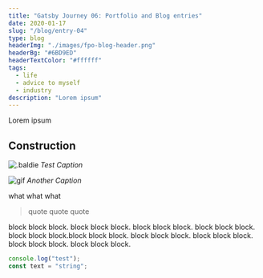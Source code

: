```yaml
---
title: "Gatsby Journey 06: Portfolio and Blog entries"
date: 2020-01-17
slug: "/blog/entry-04"
type: blog
headerImg: "./images/fpo-blog-header.png"
headerBg: "#6BD9ED"
headerTextColor: "#ffffff"
tags:
  - life
  - advice to myself
  - industry
description: "Lorem ipsum"
---
```


<p class="excerpt">Lorem ipsum</p>

## Construction

![.baldie](./images/fpo-blog-header.png "Logo Title Text 1")
_Test Caption_

![gif](./images/2017-peculiar.gif "Logo Title Text 1")
_Another Caption_

what what what

<blockquote class="pullquote qr">quote quote quote</blockquote>

block block block. block block block. block block block. block block block. block block block.block block block. block block block. block block block. block block block. block block block.

```javascript
console.log("test");
const text = "string";
```

